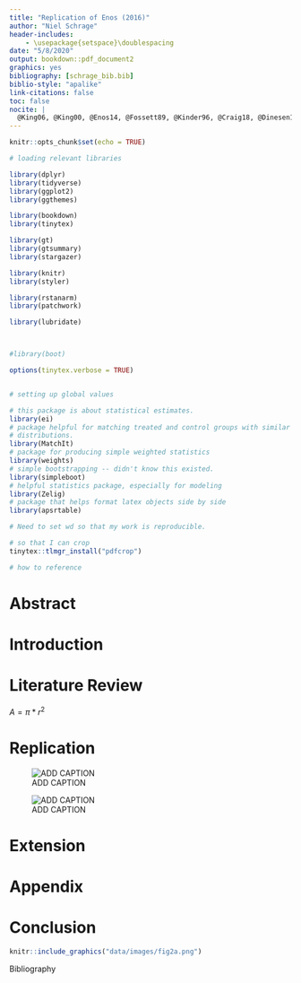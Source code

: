 ```yaml
---
title: "Replication of Enos (2016)"
author: "Niel Schrage"
header-includes:
    - \usepackage{setspace}\doublespacing
date: "5/8/2020"
output: bookdown::pdf_document2
graphics: yes
bibliography: [schrage_bib.bib]
biblio-style: "apalike"
link-citations: false
toc: false
nocite: |
  @King06, @King00, @Enos14, @Fossett89, @Kinder96, @Craig18, @Dinesen15, @King95, @Amaral18,Johnston18, Florida20, @Enos16
---
```


```r
knitr::opts_chunk$set(echo = TRUE)

# loading relevant libraries

library(dplyr)
library(tidyverse)
library(ggplot2)
library(ggthemes)

library(bookdown)
library(tinytex)

library(gt)
library(gtsummary)
library(stargazer)

library(knitr)
library(styler)

library(rstanarm)
library(patchwork)

library(lubridate)



#library(boot)

options(tinytex.verbose = TRUE)


# setting up global values

# this package is about statistical estimates.
library(ei)
# package helpful for matching treated and control groups with similar covariate
# distributions.
library(MatchIt)
# package for producing simple weighted statistics
library(weights)
# simple bootstrapping -- didn't know this existed.
library(simpleboot)
# helpful statistics package, especially for modeling
library(Zelig)
# package that helps format latex objects side by side
library(apsrtable)

# Need to set wd so that my work is reproducible.

# so that I can crop
tinytex::tlmgr_install("pdfcrop")

# how to reference 

```

# Abstract

# Introduction

# Literature Review

 $A = \pi*r^{2}$ 

# Replication 

![ADD CAPTION](data/images/fig1.png)

![ADD CAPTION](data/images/fig2a.png)

# Extension

# Appendix

# Conclusion

```r
knitr::include_graphics("data/images/fig2a.png")
```



Bibliography

